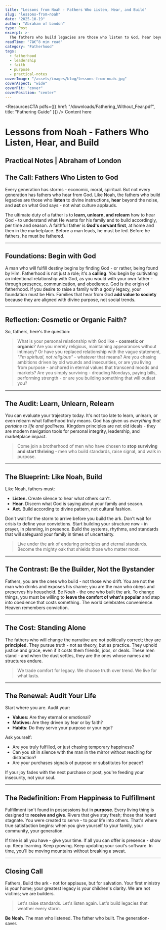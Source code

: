 ```yaml
---
title: "Lessons from Noah - Fathers Who Listen, Hear, and Build"
slug: "lessons-from-noah"
date: "2025-10-19"
author: "Abraham of London"
type: Post
excerpt: >-
  The fathers who build legacies are those who listen to God, hear beyond the noise, and act with obedience and conviction. Like Noah, we must learn to build what will save generations yet unborn.
readTime: "7â€“8 min read"
category: "Fatherhood"
tags:
  - fatherhood
  - leadership
  - faith
  - purpose
  - practical-notes
coverImage: "/assets/images/blog/lessons-from-noah.jpg"
coverAspect: "wide"
coverFit: "cover"
coverPosition: "center"
---
```



<ResourcesCTA pdfs={[{ href: "/downloads/Fathering_Without_Fear.pdf", title: "Fathering Guide" }]} />
<BrandFrame title="Legacy Tips" subtitle="Key Advice">
  Content here
</BrandFrame>

# Lessons from Noah - Fathers Who Listen, Hear, and Build

## **Practical Notes | Abraham of London**

## The Call: Fathers Who Listen to God

Every generation has storms - economic, moral, spiritual. But not every generation has fathers who hear from God. Like Noah, the fathers who build legacies are those who **listen** to divine instructions, **hear** beyond the noise, and **act** on what God says - not what culture applauds.

The ultimate duty of a father is to **learn, unlearn, and relearn** how to hear God - to understand what He wants for his family and to build accordingly, per time and season. A faithful father is **God's servant first**, at home and then in the marketplace. Before a man leads, he must be led. Before he fathers, he must be fathered.

---

## Foundations: Begin with God

A man who will fulfill destiny begins by finding God - or rather, being found by Him. Fatherhood is not just a role; it's a **calling**. You begin by cultivating an intentional relationship with God, as you would with your own father - through presence, communication, and obedience. God is the origin of fatherhood. If you desire to raise a family with a godly legacy, your foundation must be Him. Families that hear from God **add value to society** because they are aligned with divine purpose, not social trends.

---

## Reflection: Cosmetic or Organic Faith?

So, fathers, here's the question:

> What is your personal relationship with God like - **cosmetic or organic**? Are you merely religious, maintaining appearances without intimacy? Or have you replaced relationship with the vague statement, _"I'm spiritual, not religious"_ - whatever that means? Are you chasing ambitions driven by old wounds and insecurities, or are you living from purpose - anchored in eternal values that transcend moods and markets? Are you simply surviving - dreading Mondays, paying bills, performing strength - or are you building something that will outlast you?

---

## The Audit: Learn, Unlearn, Relearn

You can evaluate your trajectory today. It's not too late to learn, unlearn, or even relearn what fatherhood truly means. God has given us _everything that pertains to life and godliness_. Kingdom principles are not old ideals - they are modern navigation tools for personal integrity, leadership, and marketplace impact.

> Come join a brotherhood of men who have chosen to **stop surviving and start thriving** - men who build standards, raise signal, and walk in purpose.

---

## The Blueprint: Like Noah, Build

Like Noah, fathers must:

- **Listen.** Create silence to hear what others can't.
- **Hear.** Discern what God is saying about your family and season.
- **Act.** Build according to divine pattern, not cultural fashion.

Don't wait for the storm to arrive before you build the ark. Don't wait for crisis to define your convictions. Start building your structure now - in prayer, in planning, in presence. Build the systems, rhythms, and standards that will safeguard your family in times of uncertainty.

> Live under the ark of enduring principles and eternal standards.
> Become the mighty oak that shields those who matter most.

---

## The Contrast: Be the Builder, Not the Bystander

Fathers, you are the ones who build - not those who drift. You are not the man who drinks and exposes his shame; you are the man who obeys and preserves his household. Be Noah - the one who built the ark. To change things, you must be willing to **leave the comfort of what's popular** and step into obedience that costs something. The world celebrates convenience. Heaven remembers conviction.

---

## The Cost: Standing Alone

The fathers who will change the narrative are not politically correct; they are **principled**. They pursue truth - not as theory, but as practice. They uphold justice and grace, even if it costs them friends, jobs, or deals. These men stand - and when the dust settles, they are the ones whose names and structures endure.

> We trade comfort for legacy.
> We choose truth over trend.
> We live for what lasts.

---

## The Renewal: Audit Your Life

Start where you are. Audit your:

- **Values:** Are they eternal or emotional?
- **Motives:** Are they driven by fear or by faith?
- **Habits:** Do they serve your purpose or your ego?

Ask yourself:

- Are you truly fulfilled, or just chasing temporary happiness?
- Can you sit in silence with the man in the mirror without reaching for distraction?
- Are your purchases signals of purpose or substitutes for peace?

If your joy fades with the next purchase or post, you're feeding your insecurity, not your soul.

---

## The Redefinition: From Happiness to Fulfillment

Fulfillment isn't found in possessions but in **purpose**. Every living thing is designed to **receive and give**. Rivers that give stay fresh; those that hoard stagnate. You were created to serve - to pour life into others. That's where true satisfaction begins: when you give yourself to your family, your community, your generation.

If time is all you have - give your time. If all you can offer is presence - show up. Keep learning. Keep growing. Keep updating your soul's software. In time, you'll be moving mountains without breaking a sweat.

---

## Closing Call

Fathers, Build the ark - not for applause, but for salvation. Your first ministry is your home; your greatest legacy is your children's clarity. We are not victims; we are builders.

> Let's raise standards.
> Let's listen again.
> Let's build legacies that weather every storm.

**Be Noah.** The man who listened. The father who built. The generation-saver.












